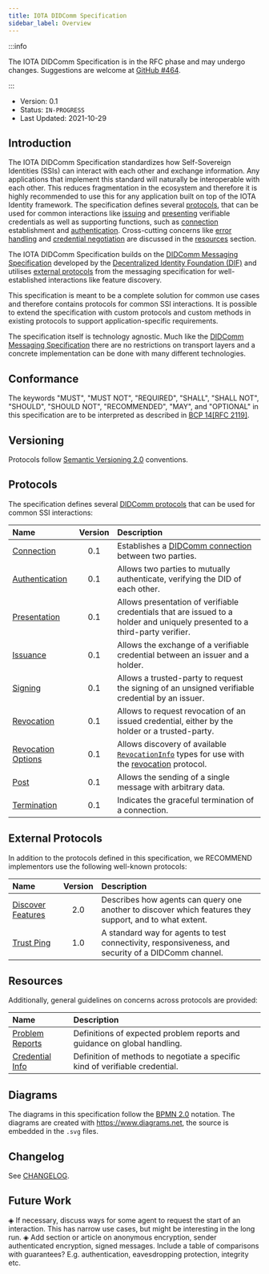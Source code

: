 ```yaml
---
title: IOTA DIDComm Specification
sidebar_label: Overview
---
```




<Announcement/>

:::info

The IOTA DIDComm Specification is in the RFC phase and may undergo changes. Suggestions are welcome at [GitHub #464](https://github.com/iotaledger/identity.rs/discussions/464).

:::

- Version: 0.1
- Status: `IN-PROGRESS`
- Last Updated: 2021-10-29

## Introduction

The IOTA DIDComm Specification standardizes how Self-Sovereign Identities (SSIs) can interact with each other and exchange information. Any applications that implement this standard will naturally be interoperable with each other. This reduces fragmentation in the ecosystem and therefore it is highly recommended to use this for any application built on top of the IOTA Identity framework. The specification defines several [protocols](#protocols), that can be used for common interactions like [issuing](./protocols/issuance.mdx) and [presenting](./protocols/presentation.mdx) verifiable credentials as well as supporting functions, such as [connection](./protocols/connection.mdx) establishment and [authentication](./protocols/authentication.mdx). Cross-cutting concerns like [error handling](./resources/problem-reports.mdx) and [credential negotiation](./resources/credential-info.mdx) are discussed in the [resources](#resources) section.

The IOTA DIDComm Specification builds on the [DIDComm Messaging Specification](https://identity.foundation/didcomm-messaging/spec/) developed by the [Decentralized Identity Foundation (DIF)](https://identity.foundation/) and utilises [external protocols](#external-protocols) from the messaging specification for well-established interactions like feature discovery.

This specification is meant to be a complete solution for common use cases and therefore contains protocols for common SSI interactions. It is possible to extend the specification with custom protocols and custom methods in existing protocols to support application-specific requirements. 

The specification itself is technology agnostic. Much like the [DIDComm Messaging Specification](https://identity.foundation/didcomm-messaging/spec/) there are no restrictions on transport layers and a concrete implementation can be done with many different technologies.

## Conformance

The keywords "MUST", "MUST NOT", "REQUIRED", "SHALL", "SHALL
NOT", "SHOULD", "SHOULD NOT", "RECOMMENDED",  "MAY", and
"OPTIONAL" in this specification are to be interpreted as described in
[BCP 14](https://www.rfc-editor.org/info/bcp14)[[RFC 2119]](https://www.rfc-editor.org/rfc/rfc2119.txt).

## Versioning

Protocols follow [Semantic Versioning 2.0](https://semver.org/) conventions.

## Protocols

The specification defines several [DIDComm protocols](https://identity.foundation/didcomm-messaging/spec/#protocols) that can be used for common SSI interactions:

| Name | Version | Description | 
| :--- | :---: | :--- |
| [Connection](./protocols/connection.mdx) | 0.1 | Establishes a [DIDComm connection](https://identity.foundation/didcomm-messaging/spec/#connections) between two parties. |
| [Authentication](./protocols/authentication.mdx) | 0.1 | Allows two parties to mutually authenticate, verifying the DID of each other. |
| [Presentation](./protocols/presentation.mdx) | 0.1 | Allows presentation of verifiable credentials that are issued to a holder and uniquely presented to a third-party verifier. |
| [Issuance](./protocols/issuance.mdx) | 0.1 | Allows the exchange of a verifiable credential between an issuer and a holder. | 
| [Signing](./protocols/signing.mdx) | 0.1 | Allows a trusted-party to request the signing of an unsigned verifiable credential by an issuer. |
| [Revocation](./protocols/revocation.mdx) | 0.1 | Allows to request revocation of an issued credential, either by the holder or a trusted-party. |
| [Revocation Options](./protocols/revocation-options.mdx) | 0.1 | Allows discovery of available [`RevocationInfo`](./protocols/revocation.mdx#RevocationInfo) types for use with the [revocation](./protocols/revocation.mdx) protocol. |
| [Post](./protocols/post.mdx) | 0.1 | Allows the sending of a single message with arbitrary data. |
| [Termination](./protocols/termination.mdx) | 0.1 | Indicates the graceful termination of a connection. |

## External Protocols

In addition to the protocols defined in this specification, we RECOMMEND implementors use the following well-known protocols:

| Name | Version | Description |
| :--- | :---: | :--- | 
| [Discover Features](https://github.com/decentralized-identity/didcomm-messaging/blob/ef997c9d3cd1cd24eb182ffa2930a095d3b856a9/docs/spec-files/feature_discovery.mdx) | 2.0 | Describes how agents can query one another to discover which features they support, and to what extent. |
| [Trust Ping](https://github.com/decentralized-identity/didcomm-messaging/blob/9039564e143380a0085a788b6dfd20e63873b9ca/docs/spec-files/trustping.mdx) | 1.0 | A standard way for agents to test connectivity, responsiveness, and security of a DIDComm channel. | 

## Resources

Additionally, general guidelines on concerns across protocols are provided:

| Name | Description |
| :--- | :--- |
| [Problem Reports](./resources/problem-reports.mdx) | Definitions of expected problem reports and guidance on global handling. |
| [Credential Info](./resources/credential-info.mdx) | Definition of methods to negotiate a specific kind of verifiable credential. |

## Diagrams

The diagrams in this specification follow the [BPMN 2.0](https://www.omg.org/spec/BPMN/2.0/) notation. The diagrams are created with https://www.diagrams.net, the source is embedded in the `.svg` files.

## Changelog

See [CHANGELOG](./CHANGELOG.mdx).

## Future Work

◈ If necessary, discuss ways for some agent to request the start of an interaction. This has narrow use cases, but might be interesting in the long run.
◈ Add section or article on anonymous encryption, sender authenticated encryption, signed messages. Include a table of comparisons with guarantees? E.g. authentication, eavesdropping protection, integrity etc.
